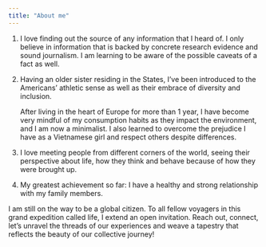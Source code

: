 ```yaml
---
title: "About me"
---
```


1.  I love finding out the source of any information that I heard of. I only believe in information that is backed by concrete research evidence and sound journalism. I am learning to be aware of the possible caveats of a fact as well.

2.  Having an older sister residing in the States, I've been introduced to the Americans' athletic sense as well as their embrace of diversity and inclusion.

    After living in the heart of Europe for more than 1 year, I have become very mindful of my consumption habits as they impact the environment, and I am now a minimalist. I also learned to overcome the prejudice I have as a Vietnamese girl and respect others despite differences.

3.  I love meeting people from different corners of the world, seeing their perspective about life, how they think and behave because of how they were brought up.

4.  My greatest achievement so far: I have a healthy and strong relationship with my family members.

I am still on the way to be a global citizen. To all fellow voyagers in this grand expedition called life, I extend an open invitation. Reach out, connect, let's unravel the threads of our experiences and weave a tapestry that reflects the beauty of our collective journey!
